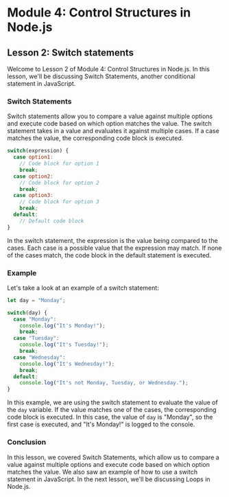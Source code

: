 # Module 4: Control Structures in Node.js

## Lesson 2: Switch statements

Welcome to Lesson 2 of Module 4: Control Structures in Node.js. In this lesson, we'll be discussing Switch Statements, another conditional statement in JavaScript.

### Switch Statements

Switch statements allow you to compare a value against multiple options and execute code based on which option matches the value. The switch statement takes in a value and evaluates it against multiple cases. If a case matches the value, the corresponding code block is executed.

```javascript
switch(expression) {
  case option1:
    // Code block for option 1
    break;
  case option2:
    // Code block for option 2
    break;
  case option3:
    // Code block for option 3
    break;
  default:
    // Default code block
}
```

In the switch statement, the expression is the value being compared to the cases. Each case is a possible value that the expression may match. If none of the cases match, the code block in the default statement is executed.

### Example

Let's take a look at an example of a switch statement:

```javascript
let day = "Monday";

switch(day) {
  case "Monday":
    console.log("It's Monday!");
    break;
  case "Tuesday":
    console.log("It's Tuesday!");
    break;
  case "Wednesday":
    console.log("It's Wednesday!");
    break;
  default:
    console.log("It's not Monday, Tuesday, or Wednesday.");
}
```

In this example, we are using the switch statement to evaluate the value of the `day` variable. If the value matches one of the cases, the corresponding code block is executed. In this case, the value of `day` is "Monday", so the first case is executed, and "It's Monday!" is logged to the console.

### Conclusion

In this lesson, we covered Switch Statements, which allow us to compare a value against multiple options and execute code based on which option matches the value. We also saw an example of how to use a switch statement in JavaScript. In the next lesson, we'll be discussing Loops in Node.js.
